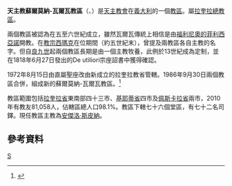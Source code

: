 {{Infobox diocese
|name =蘇爾莫納-瓦爾瓦
|jurisdiction = 教區
|latin = Dioecesis Sulmonensis-Valvensis
|local = 
|border = catholic
|image = Sulmona 20.jpg
|image_size = 
|image_alt = 
|caption = 聖巴爾多祿茂主教座堂
|location = [[義大利|義大利]]
|rite = [[羅馬禮|羅馬禮]]
|territory = [[拉奎拉省|拉奎拉省]]東南部、<br>[[基耶蒂省|基耶蒂省]]及[[佩斯卡拉省|佩斯卡拉省]]小部
|population =81,058
|patron = [[聖潘菲洛|聖潘菲洛]]、[[聖佩利諾|聖佩利諾]]
|province = 拉奎拉
|established = 6世紀
|cathedral = [[聖潘菲洛主教座堂_(蘇爾莫納)|聖潘菲洛主教座堂]]
|co-cathedral = [[聖佩利諾副主教座堂_(科爾菲尼奧)|聖佩利諾副主教座堂]]
|leadership = 主教 
|website =[http://www.diocesisulmona-valva.it/ 官方網頁]
|pope =  
|patriarch= 
|metropolitan =
|ordinary =安傑洛·斯皮納
|coadjutor archbishop = 
|coadjutor bishop = 
|auxiliary = 
|emeritus = }}

'''天主教蘇爾莫納-瓦爾瓦教區'''（{{lang-la|Dioecesis Sulmonensis-Valvensis}}、{{lang-it|Diocesi di Sulmona-Valva}}）是[[天主教會|天主教會]]在[[義大利|義大利]]的一個[[教區|教區]]。屬[[天主教拉奎拉總教區|拉奎拉總教區]]。

兩個教區被認為在五至六世紀成立，雖然瓦爾瓦傳統上相信是由[[福利尼奧的菲利西亞諾|福利尼奧的菲利西亞諾]]開教。在[[教宗西瑪克|教宗西瑪克]]在位期間（約五世紀末），曾提及兩教區各自主教的名字。但自[[良九世|良九世]]起兩個教區長期是由一個主教牧養，此例於13世紀成為定制，並在1818年6月27日發出的De utiliori宗座詔書中獲得確認。

1972年8月15日由直屬聖座改由新成立的拉奎拉教省管轄。1986年9月30日兩個教區合併，組成新的蘇爾莫納-瓦爾瓦教區。<ref>{{cite journal
|journal=[[宗座公報|宗座公報]]
|publisher=梵蒂岡出版社
|date=1987年
|volume=79
|title=''Instantibus votis''
|page=820-822
|url=http://www.vatican.va/archive/aas/documents/AAS%2079%20%5B1987%5D%20-%20ocr.pdf
|access-date=2014-07-29
|archive-date=2019-06-03
|archive-url=https://web.archive.org/web/20190603085403/http://www.vatican.va/archive/aas/documents/AAS%2079%20%5B1987%5D%20-%20ocr.pdf
|dead-url=no
}}</ref>

教區範圍包括[[拉奎拉省|拉奎拉省]]東南部四十三市、[[基耶蒂省|基耶蒂省]]四市及[[佩斯卡拉省|佩斯卡拉省]]兩市，2010年有教友81,058人，佔轄區總人口98.1%。教區下轄七十六個堂區，有七十二名司鐸。現任教區主教為[[安傑洛·斯皮納|安傑洛·斯皮納]]。
==參考資料==
{{reflist}}
[[Category:義大利天主教教區|S]]
{{意大利天主教教區}}